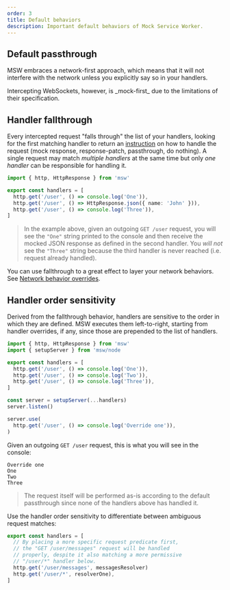 ```yaml
---
order: 3
title: Default behaviors
description: Important default behaviors of Mock Service Worker.
---
```


## Default passthrough

MSW embraces a network-first approach, which means that it will not interfere with the network unless you explicitly say so in your handlers.


<Warning>
  Intercepting WebSockets, however, is _mock-first_ due to the limitations of
  their specification.
</Warning>

## Handler fallthrough

Every intercepted request "falls through" the list of your handlers, looking for the first matching handler to return an [instruction](/docs/http/handling-requests) on how to handle the request (mock response, response-patch, passthrough, do nothing). A single request may match _multiple handlers_ at the same time but only _one handler_ can be responsible for handling it.

```ts {5}
import { http, HttpResponse } from 'msw'

export const handlers = [
  http.get('/user', () => console.log('One')),
  http.get('/user', () => HttpResponse.json({ name: 'John' })),
  http.get('/user', () => console.log('Three')),
]
```

> In the example above, given an outgoing `GET /user` request, you will see the `"One"` string printed to the console and then receive the mocked JSON response as defined in the second handler. You _will not_ see the `"Three"` string because the third handler is never reached (i.e. request already handled).

You can use fallthrough to a great effect to layer your network behaviors. See [Network behavior overrides](/docs/best-practices/network-behavior-overrides).

## Handler order sensitivity

Derived from the fallthrough behavior, handlers are sensitive to the order in which they are defined. MSW executes them left-to-right, starting from handler overrides, if any, since those are prepended to the list of handlers.

```ts {5-7,14}
import { http, HttpResponse } from 'msw'
import { setupServer } from 'msw/node

export const handlers = [
  http.get('/user', () => console.log('One')),
  http.get('/user', () => console.log('Two')),
  http.get('/user', () => console.log('Three')),
]

const server = setupServer(...handlers)
server.listen()

server.use(
  http.get('/user', () => console.log('Override one')),
)
```

Given an outgoing `GET /user` request, this is what you will see in the console:

```
Override one
One
Two
Three
```

> The request itself will be performed as-is according to the default passthrough since none of the handlers above has handled it.

Use the handler order sensitivity to differentiate between ambiguous request matches:

```js /messages/2 /*/2 {6}
export const handlers = [
  // By placing a more specific request predicate first,
  // the "GET /user/messages" request will be handled
  // properly, despite it also matching a more permissive
  // "/user/*" handler below.
  http.get('/user/messages', messagesResolver)
  http.get('/user/*', resolverOne),
]
```
